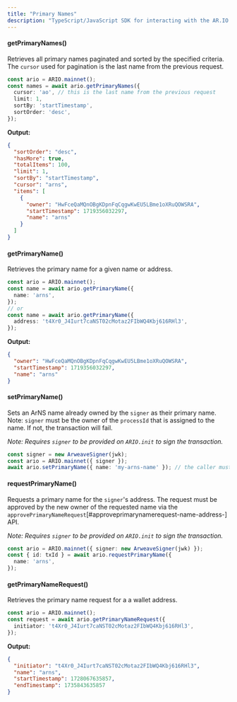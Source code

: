 ```yaml
---
title: "Primary Names"
description: "TypeScript/JavaScript SDK for interacting with the AR.IO ecosystem"
---
```


#### getPrimaryNames()

Retrieves all primary names paginated and sorted by the specified criteria. The `cursor` used for pagination is the last name from the previous request.

```typescript
const ario = ARIO.mainnet();
const names = await ario.getPrimaryNames({
  cursor: 'ao', // this is the last name from the previous request
  limit: 1,
  sortBy: 'startTimestamp',
  sortOrder: 'desc',
});
```

**Output:**

```json
{
  "sortOrder": "desc",
  "hasMore": true,
  "totalItems": 100,
  "limit": 1,
  "sortBy": "startTimestamp",
  "cursor": "arns",
  "items": [
    {
      "owner": "HwFceQaMQnOBgKDpnFqCqgwKwEU5LBme1oXRuQOWSRA",
      "startTimestamp": 1719356032297,
      "name": "arns"
    }
  ]
}
```

#### getPrimaryName()

Retrieves the primary name for a given name or address.

```typescript
const ario = ARIO.mainnet();
const name = await ario.getPrimaryName({
  name: 'arns',
});
// or
const name = await ario.getPrimaryName({
  address: 't4Xr0_J4Iurt7caNST02cMotaz2FIbWQ4Kbj616RHl3',
});
```

**Output:**

```json
{
  "owner": "HwFceQaMQnOBgKDpnFqCqgwKwEU5LBme1oXRuQOWSRA",
  "startTimestamp": 1719356032297,
  "name": "arns"
}
```

#### setPrimaryName()

Sets an ArNS name already owned by the `signer` as their primary name. Note: `signer` must be the owner of the `processId` that is assigned to the name. If not, the transaction will fail.

_Note: Requires `signer` to be provided on `ARIO.init` to sign the transaction._

```typescript
const signer = new ArweaveSigner(jwk);
const ario = ARIO.mainnet({ signer });
await ario.setPrimaryName({ name: 'my-arns-name' }); // the caller must already have purchased the name my-arns-name and be assigned as the owner of the processId that is assigned to the name
```

#### requestPrimaryName()

Requests a primary name for the `signer`'s address. The request must be approved by the new owner of the requested name via the `approvePrimaryNameRequest`[#approveprimarynamerequest-name-address-] API.

_Note: Requires `signer` to be provided on `ARIO.init` to sign the transaction._

```typescript
const ario = ARIO.mainnet({ signer: new ArweaveSigner(jwk) });
const { id: txId } = await ario.requestPrimaryName({
  name: 'arns',
});
```

#### getPrimaryNameRequest()

Retrieves the primary name request for a a wallet address.

```typescript
const ario = ARIO.mainnet();
const request = await ario.getPrimaryNameRequest({
  initiator: 't4Xr0_J4Iurt7caNST02cMotaz2FIbWQ4Kbj616RHl3',
});
```

**Output:**

```json
{
  "initiator": "t4Xr0_J4Iurt7caNST02cMotaz2FIbWQ4Kbj616RHl3",
  "name": "arns",
  "startTimestamp": 1728067635857,
  "endTimestamp": 1735843635857
}
```